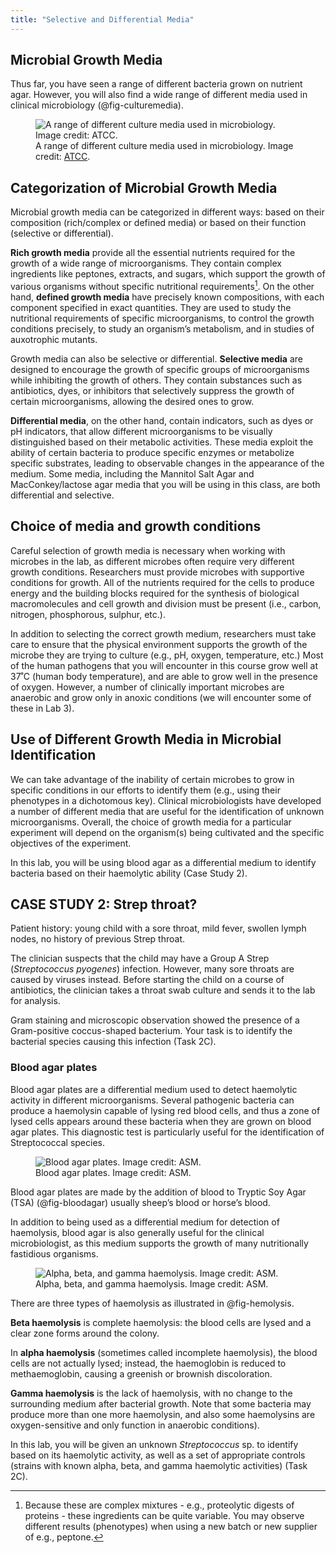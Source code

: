```yaml
---
title: "Selective and Differential Media"
---
```


## Microbial Growth Media {#sec-media}

Thus far, you have seen a range of different bacteria grown on nutrient agar. However, you will also find a wide range of different media used in clinical microbiology (@fig-culturemedia). 

![A range of different culture media used in microbiology. Image credit: <a href="https://www.atcc.org/resources/culture-guides/bacteriology-culture-guide">ATCC</a>.](images/culturemedia.png){#fig-culturemedia}

## Categorization of Microbial Growth Media

Microbial growth media can be categorized in different ways: based on their composition (rich/complex or defined media) or based on their function (selective or differential). 

**Rich growth media** provide all the essential nutrients required for the growth of a wide range of microorganisms. They contain complex ingredients like peptones, extracts, and sugars, which support the growth of various organisms without specific nutritional requirements^[Because these are complex mixtures - e.g., proteolytic digests of proteins - these ingredients can be quite variable. You may observe different results (phenotypes) when using a new batch or new supplier of e.g., peptone.]. On the other hand, **defined growth media** have precisely known compositions, with each component specified in exact quantities. They are used to study the nutritional requirements of specific microorganisms, to control the growth conditions precisely, to study an organism’s metabolism, and in studies of auxotrophic mutants. 

Growth media can also be selective or differential. **Selective media** are designed to encourage the growth of specific groups of microorganisms while inhibiting the growth of others. They contain substances such as antibiotics, dyes, or inhibitors that selectively suppress the growth of certain microorganisms, allowing the desired ones to grow. 

**Differential media**, on the other hand, contain indicators, such as dyes or pH indicators, that allow different microorganisms to be visually distinguished based on their metabolic activities. These media exploit the ability of certain bacteria to produce specific enzymes or metabolize specific substrates, leading to observable changes in the appearance of the medium. Some media, including the Mannitol Salt Agar and MacConkey/lactose agar media that you will be using in this class, are both differential and selective.

## Choice of media and growth conditions

Careful selection of growth media is necessary when working with microbes in the lab, as different microbes often require very different growth conditions. Researchers must provide microbes with supportive conditions for growth. All of the nutrients required for the cells to produce energy and the building blocks required for the synthesis of biological macromolecules and cell growth and division must be present (i.e., carbon, nitrogen, phosphorous, sulphur, etc.). 

::: {.callout-note title="Additional considerations for microbial growth"}

In addition to selecting the correct growth medium, researchers must take care to ensure that the physical environment supports the growth of the microbe they are trying to culture (e.g., pH, oxygen, temperature, etc.) Most of the human pathogens that you will encounter in this course grow well at 37˚C (human body temperature), and are able to grow well in the presence of oxygen. However, a number of clinically important microbes are anaerobic and grow only in anoxic conditions (we will encounter some of these in Lab 3).

:::

## Use of Different Growth Media in Microbial Identification

We can take advantage of the inability of certain microbes to grow in specific conditions in our efforts to identify them (e.g., using their phenotypes in a dichotomous key). Clinical microbiologists have developed a number of different media that are useful for the identification of unknown microorganisms. Overall, the choice of growth media for a particular experiment will depend on the organism(s) being cultivated and the specific objectives of the experiment.

In this lab, you will be using blood agar as a differential medium to identify bacteria based on their haemolytic ability (Case Study 2).

::: {.case-study title="Case Study 2"}

## CASE STUDY 2: Strep throat?

Patient history: young child with a sore throat, mild fever, swollen lymph nodes, no history of previous Strep throat.

The clinician suspects that the child may have a Group A Strep (*Streptococcus pyogenes*) infection. However, many sore throats are caused by viruses instead. Before starting the child on a course of antibiotics, the clinician takes a throat swab culture and sends it to the lab for analysis.

Gram staining and microscopic observation showed the presence of a Gram-positive coccus-shaped bacterium. Your task is to identify the bacterial species causing this infection (Task 2C).

:::

### Blood agar plates {#sec-bloodagar}

Blood agar plates are a differential medium used to detect haemolytic activity in different microorganisms. Several pathogenic bacteria can produce a haemolysin capable of lysing red blood cells, and thus a zone of lysed cells appears around these bacteria when they are grown on blood agar plates. This diagnostic test is particularly useful for the identification of Streptococcal species.

::: {.callout-note title="Blood agar"}

![Blood agar plates. Image credit: ASM.](images/bloodagarTSA.jpg){#fig-bloodagar}

Blood agar plates are made by the addition of blood to Tryptic Soy Agar (TSA) (@fig-bloodagar) usually sheep's blood or horse's blood. 

In addition to being used as a differential medium for detection of haemolysis, blood agar is also generally useful for the clinical microbiologist, as this medium supports the growth of many nutritionally fastidious organisms. 

:::

![Alpha, beta, and gamma haemolysis. Image credit: ASM.](images/hemolysis.jpg){#fig-bloodagar}

There are three types of haemolysis as illustrated in @fig-hemolysis. 

**Beta haemolysis** is complete haemolysis: the blood cells are lysed and a clear zone forms around the colony. 

In **alpha haemolysis** (sometimes called incomplete haemolysis), the blood cells are not actually lysed; instead, the haemoglobin is reduced to methaemoglobin, causing a greenish or brownish discoloration. 

**Gamma haemolysis** is the lack of haemolysis, with no change to the surrounding medium after bacterial growth. Note that some bacteria may produce more than one more haemolysin, and also some haemolysins are oxygen-sensitive and only function in anaerobic conditions).

In this lab, you will be given an unknown *Streptococcus* sp. to identify based on its haemolytic activity, as well as a set of appropriate controls (strains with known alpha, beta, and gamma haemolytic activities) (Task 2C).